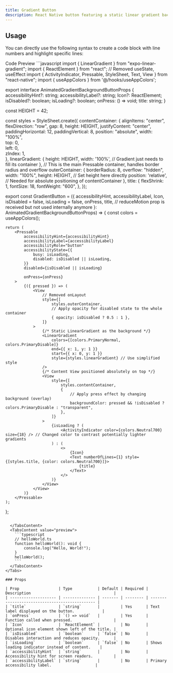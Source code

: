 ```yaml
---
title: Gradient Button
description: React Native button featuring a static linear gradient background. Shows a subtle overlay on press and supports loading/disabled states.
---
```


## Usage

You can directly use the following syntax to create a code block with line numbers and highlight specific lines:

<Tabs defaultValue="code" className="pt-5 pb-1">
  <TabsList>
    <TabsTrigger value="code"><MyIcons.SourceCodeIcon className="h-4 w-4" />Code</TabsTrigger>
    <TabsTrigger value="preview"><MyIcons.ScreenShareIcon className="h-4 w-4" />Preview</TabsTrigger>
  </TabsList>
  <TabsContent value="code">
    ```javascript
import { LinearGradient } from "expo-linear-gradient";
import { ReactElement } from "react"; // Removed useState, useEffect
import { ActivityIndicator, Pressable, StyleSheet, Text, View } from "react-native";
import { useAppColors } from '@/hooks/useAppColors';

export interface AnimatedGradientBackgroundButtonProps {
    accessibilityHint?: string;
    accessibilityLabel?: string;
    Icon?: ReactElement;
    isDisabled?: boolean;
    isLoading?: boolean;
    onPress: () => void;
    title: string;
}

const HEIGHT = 42;

const styles = StyleSheet.create({
    contentContainer: { 
        alignItems: "center",
        flexDirection: "row",
        gap: 8,
        height: HEIGHT,
        justifyContent: "center",
        paddingHorizontal: 12,
        paddingVertical: 8,
        position: "absolute",
        width: "100%",       
        top: 0,          
        left: 0,            
        zIndex: 1,           
    },
    linearGradient: {
        height: HEIGHT,
        width: '100%', // Gradient just needs to fill its container
    },
    // This is the main Pressable container, handles border radius and overflow
    outerContainer: {
        borderRadius: 8,
        overflow: "hidden",
        width: "100%",
        height: HEIGHT, // Set height here directly
        position: 'relative', // Needed for absolute positioning of contentContainer
    },
    title: {
        flexShrink: 1,
        fontSize: 18,
        fontWeight: "600",
    },
});

export const GradientButton = ({
    accessibilityHint,
    accessibilityLabel,
    Icon,
    isDisabled = false,
    isLoading = false,
    onPress,
    title,
    // reduceMotion prop is received but not used internally anymore
}: AnimatedGradientBackgroundButtonProps) => {
    const colors = useAppColors();

    return (
        <Pressable
            accessibilityHint={accessibilityHint}
            accessibilityLabel={accessibilityLabel}
            accessibilityRole="button"
            accessibilityState={{
                busy: isLoading,
                disabled: isDisabled || isLoading,
            }}
            disabled={isDisabled || isLoading}
            
            onPress={onPress}
        >
            {({ pressed }) => (
                <View
                    // Removed onLayout
                    style={[
                        styles.outerContainer,
                        // Apply opacity for disabled state to the whole container
                        { opacity: isDisabled ? 0.5 : 1 },
                    ]}
                >
                    {/* Static LinearGradient as the background */}
                    <LinearGradient
                        colors={[colors.PrimaryNormal, colors.PrimaryDisable]}
                        end={{ x: 1, y: 1 }}
                        start={{ x: 0, y: 1 }}
                        style={styles.linearGradient} // Use simplified style
                    />
                    {/* Content View positioned absolutely on top */}
                    <View
                        style={[
                            styles.contentContainer,
                            {
                                // Apply press effect by changing background (overlay)
                                backgroundColor: pressed && !isDisabled ? colors.PrimaryDisable : "transparent",
                            },
                        ]}
                    >
                        {isLoading ? (
                            <ActivityIndicator color={colors.Neutral700} size={18} /> // Changed color to contrast potentially lighter gradients
                        ) : (
                            <>
                                {Icon}
                                <Text numberOfLines={1} style={[styles.title, {color: colors.Neutral700}]}>
                                    {title}
                                </Text>
                            </>
                        )}
                    </View>
                </View>
            )}
        </Pressable>
    );
};
```

  </TabsContent>
  <TabsContent value="preview">
    ```typescript
    // helloWorld.ts
    function helloWorld(): void {
        console.log("Hello, World!");
    }
    helloWorld();
    ```
  </TabsContent>
</Tabs>

### Props

| Prop                 | Type           | Default | Required | Description                                    |
| -------------------- | -------------- | ------- | -------- | ---------------------------------------------- |
| `title`              | `string`       |         | Yes      | Text label displayed on the button.            |
| `onPress`            | `() => void`   |         | Yes      | Function called when pressed.                  |
| `Icon`               | `ReactElement` |         | No       | Optional icon element shown left of the title. |
| `isDisabled`         | `boolean`      | `false` | No       | Disables interaction and reduces opacity.      |
| `isLoading`          | `boolean`      | `false` | No       | Shows loading indicator instead of content.    |
| `accessibilityHint`  | `string`       |         | No       | Accessibility hint for screen readers.         |
| `accessibilityLabel` | `string`       |         | No       | Primary accessibility label.                   |
